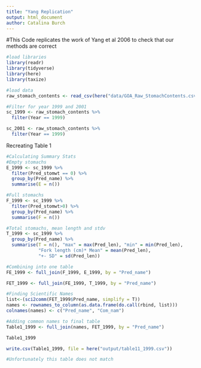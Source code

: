 ```yaml
---
title: "Yang Replication"
output: html_document
author: Catalina Burch
---
```


#This Code replicates the work of Yang et al 2006 to check that our methods are correct

```r
#load libraries
library(readr) 
library(tidyverse)
library(here)
library(taxize)

#load data
raw_stomach_contents <- read_csv(here("data/GOA_Raw_StomachContents.csv"))

```


```r

#Filter for year 1999 and 2001
sc_1999 <- raw_stomach_contents %>% 
  filter(Year == 1999)

sc_2001 <- raw_stomach_contents %>% 
  filter(Year == 1999)

```

Recreating Table 1

```r
#Calculating Summary Stats
#Empty stomachs
E_1999 <- sc_1999 %>% 
  filter(Pred_stomwt == 0) %>% 
  group_by(Pred_name) %>% 
  summarise(E = n())

#Full stomachs
F_1999 <- sc_1999 %>% 
  filter(Pred_stomwt>0) %>% 
  group_by(Pred_name) %>% 
  summarise(F = n())

#Total stomachs, mean length and stdv 
T_1999 <- sc_1999 %>% 
  group_by(Pred_name) %>% 
  summarise(T = n(), "max" = max(Pred_len), "min" = min(Pred_len),
            "Fork length (cm)* Mean" = mean(Pred_len),
            "+- SD" = sd(Pred_len))

#Combining into one table
FE_1999 <- full_join(F_1999, E_1999, by = "Pred_name")

FET_1999 <- full_join(FE_1999, T_1999, by = "Pred_name")

#Finding Scientific Names
list<-(sci2comm(FET_1999$Pred_name, simplify = T))
names <- rownames_to_column(as.data.frame(do.call(rbind, list)))
colnames(names) <- c("Pred_name", "Com_nam")

#Adding common names to final table
Table1_1999 <- full_join(names, FET_1999, by = "Pred_name")

Table1_1999

write.csv(Table1_1999, file = here("output/table11_1999.csv"))

#Unfortunately this table does not match

```
